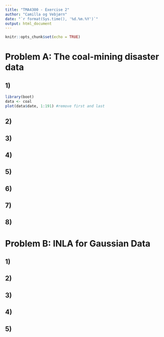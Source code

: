 ```yaml
---
title: "TMA4300 - Exercise 2"
author: "Camilla og Vebjørn"
date: "`r format(Sys.time(), '%d.%m.%Y')`"
output: html_document
---
```


```r
knitr::opts_chunk$set(echo = TRUE)
```

# Problem A: The coal-mining disaster data

## 1) 
```r
library(boot)
data <- coal
plot(data$date, 1:191) #remove first and last
```

## 2) 

## 3) 

## 4) 

## 5) 

## 6) 

## 7) 

## 8) 

# Problem B: INLA for Gaussian Data

## 1) 

## 2) 

## 3) 

## 4) 

## 5) 


